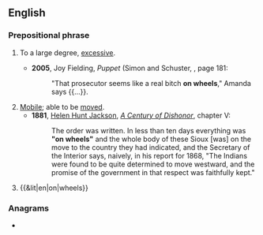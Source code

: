 ==English==

===Prepositional phrase===
{{en-PP}}

# {{lb|en|idiomatic|postpositive}} To a large degree, [[excessive]].
#* '''2005''', Joy Fielding, ''Puppet'' (Simon and Schuster, {{ISBN|0743488008}}, page 181:
#*: "That prosecutor seems like a real bitch '''on wheels'''," Amanda says {{...}}.
# [[mobile|Mobile]]; able to be [[move]]d.
#* '''1881''', [[w:Helen Hunt Jackson|Helen Hunt Jackson]], ''[[w:A Century of Dishonor|A Century of Dishonor]]'', chapter V:
#*: The order was written. In less than ten days everything was '''"on wheels"''' and the whole body of these Sioux [was] on the move to the country they had indicated, and the Secretary of the Interior says, naively, in his report for 1868, "The Indians were found to be quite determined to move westward, and the promise of the government in that respect was faithfully kept."
# {{&lit|en|on|wheels}} {{gloss|Having wheels [[affixed]] to the [[bottom]], and so [[transportable]].}}

===Anagrams===
* {{anagrams|en|a=eehlnosw|news hole|newshole}}